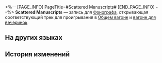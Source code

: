 <%-- [PAGE_INFO]
PageTitle=#Scattered Manuscripts#
[END_PAGE_INFO] --%>
{{Предмет Инфобокс
|id          = 210390
|Изображение = Предмет Scattered Manuscripts.png
|Тип         = Запись
|Инвентарь   = Ценные предметы
|Редкость    = 3
|Эффект      = 
|Описание    = Запись, которую можно воспроизвести на фонографе экспресса. Это может быть случайное приобретение или подарок от кого-то другого. Когда играет музыка, всплывают самые разные воспоминания: улыбки, встречи, прикосновения и волнение битвы. Может быть, поэтому, даже несмотря на стремительный прогресс общества, люди всё ещё собирают записи.<br />Текущая запись содержит трек Scattered Manuscripts.
}}
{{Описание|''Божественную статую хлещет волна, утопающие же бессильны в кромешной тьме.''}}
'''Scattered Manuscripts''' — запись для [[Фонограф]]а, открывающая соответствующий трек для проигрывания в [[Общий вагон|Общем вагоне]] и [[Вагон для вечеринок|вагоне для вечеринок]].

==На других языках==
{{На других языках
|en   = ''Scattered Manuscripts''
|zhs  = 《散佚书卷》
|zht  = 《散佚書卷》
|ja   = 『散失した書物』
|ko   = ≪산실된 서적≫
|es   = Pergamino perdido
|fr   = ''Scattered Manuscripts''
|ru   = Scattered Manuscripts
|th   = "Scattered Manuscripts"
|vi   = "Bản Thảo Rải Rác"
|de   = „Verstreute Manuskripte“
|id   = "Scattered Manuscripts"
|pt   = "Scattered Manuscripts"
}}

==История изменений==
{{История изменений|3.5}}